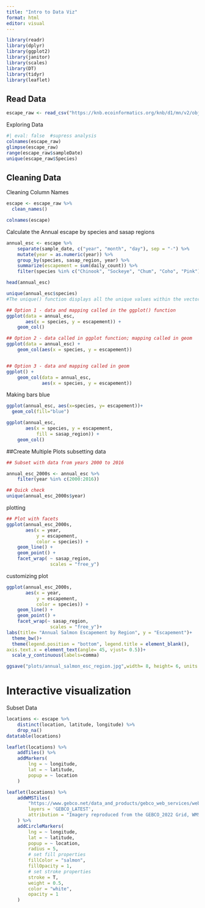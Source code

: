```yaml
---
title: "Intro to Data Viz"
format: html
editor: visual
---
```


```r
library(readr)
library(dplyr)
library(ggplot2)
library(janitor)
library(scales)
library(DT)
library(tidyr)
library(leaflet)
```

## Read Data

```r
escape_raw <- read_csv("https://knb.ecoinformatics.org/knb/d1/mn/v2/object/urn%3Auuid%3Af119a05b-bbe7-4aea-93c6-85434dcb1c5e")
```

Exploring Data

```r
#| eval: false  #supress analysis
colnames(escape_raw)
glimpse(escape_raw)
range(escape_raw$sampleDate)
unique(escape_raw$Species)
```

## Cleaning Data

Cleaning Column Names

```r
escape <- escape_raw %>%
  clean_names()

colnames(escape)
```

Calculate the Annual escape by species and sasap regions

```r
annual_esc <- escape %>%
    separate(sample_date, c("year", "month", "day"), sep = "-") %>%
    mutate(year = as.numeric(year)) %>%
    group_by(species, sasap_region, year) %>%
    summarize(escapement = sum(daily_count)) %>%
    filter(species %in% c("Chinook", "Sockeye", "Chum", "Coho", "Pink"))

head(annual_esc)

unique(annual_esc$species)
#The unique() function displays all the unique values within the vector. In this case, we're trying to view all the unique species
```

```r
## Option 1 - data and mapping called in the ggplot() function
ggplot(data = annual_esc,
       aes(x = species, y = escapement)) +
    geom_col()

## Option 2 - data called in ggplot function; mapping called in geom
ggplot(data = annual_esc) +
    geom_col(aes(x = species, y = escapement))


## Option 3 - data and mapping called in geom
ggplot() +
    geom_col(data = annual_esc,
             aes(x = species, y = escapement))
```

Making bars blue

```r
ggplot(annual_esc, aes(x=species, y= escapement))+ 
  geom_col(fill="blue")
```

```r
ggplot(annual_esc,
       aes(x = species, y = escapement,
           fill = sasap_region)) +
    geom_col()
```

##Create Multiple Plots subsetting data

```r
## Subset with data from years 2000 to 2016

annual_esc_2000s <- annual_esc %>%
    filter(year %in% c(2000:2016))

## Quick check
unique(annual_esc_2000s$year) 
```

plotting

```r
## Plot with facets
ggplot(annual_esc_2000s,
       aes(x = year,
           y = escapement,
           color = species)) +
    geom_line() +
    geom_point() +
    facet_wrap( ~ sasap_region,
                scales = "free_y")

```

customizing plot

```r
ggplot(annual_esc_2000s,
       aes(x = year,
           y = escapement,
           color = species)) +
    geom_line() +
    geom_point() +
    facet_wrap(~ sasap_region,
                scales = "free_y")+
labs(title= "Annual Salmon Escapement by Region", y = "Escapement")+
  theme_bw()+
  theme(legend.position = "bottom", legend.title = element_blank(),
axis.text.x = element_text(angle= 45, vjust= 0.5))+
  scale_y_continuous(labels=comma)
```

```r
ggsave("plots/annual_salmon_esc_region.jpg",width= 8, height= 6, units = "in" )
```

# Interactive visualization

Subset Data

```r
locations <- escape %>%
    distinct(location, latitude, longitude) %>%
    drop_na()
datatable(locations)
```

```r
leaflet(locations) %>%
    addTiles() %>%
    addMarkers(
        lng = ~ longitude,
        lat = ~ latitude,
        popup = ~ location
    )
```

```r
leaflet(locations) %>%
    addWMSTiles(
        "https://www.gebco.net/data_and_products/gebco_web_services/web_map_service/mapserv?request=getmap&service=wms&BBOX=-90,-180,90,360&crs=EPSG:4326&format=image/jpeg&layers=gebco_latest&width=1200&height=600&version=1.3.0",
        layers = 'GEBCO_LATEST',
        attribution = "Imagery reproduced from the GEBCO_2022 Grid, WMS 1.3.0 GetMap, www.gebco.net"
    ) %>%
    addCircleMarkers(
        lng = ~ longitude,
        lat = ~ latitude,
        popup = ~ location,
        radius = 5,
        # set fill properties
        fillColor = "salmon",
        fillOpacity = 1,
        # set stroke properties
        stroke = T,
        weight = 0.5,
        color = "white",
        opacity = 1
    )
```
